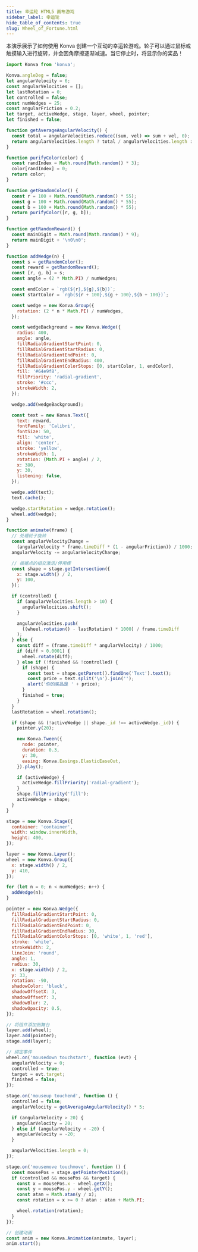 ```yaml
---
title: 幸运轮 HTML5 画布游戏
sidebar_label: 幸运轮
hide_table_of_contents: true
slug: Wheel_of_Fortune.html
---
```


本演示展示了如何使用 Konva 创建一个互动的幸运轮游戏。轮子可以通过鼠标或触摸输入进行旋转，并会因角摩擦逐渐减速。当它停止时，将显示你的奖品！

```js live vanilla
import Konva from 'konva';

Konva.angleDeg = false;
let angularVelocity = 6;
const angularVelocities = [];
let lastRotation = 0;
let controlled = false;
const numWedges = 25;
const angularFriction = 0.2;
let target, activeWedge, stage, layer, wheel, pointer;
let finished = false;

function getAverageAngularVelocity() {
  const total = angularVelocities.reduce((sum, vel) => sum + vel, 0);
  return angularVelocities.length ? total / angularVelocities.length : 0;
}

function purifyColor(color) {
  const randIndex = Math.round(Math.random() * 3);
  color[randIndex] = 0;
  return color;
}

function getRandomColor() {
  const r = 100 + Math.round(Math.random() * 55);
  const g = 100 + Math.round(Math.random() * 55);
  const b = 100 + Math.round(Math.random() * 55);
  return purifyColor([r, g, b]);
}

function getRandomReward() {
  const mainDigit = Math.round(Math.random() * 9);
  return mainDigit + '\n0\n0';
}

function addWedge(n) {
  const s = getRandomColor();
  const reward = getRandomReward();
  const [r, g, b] = s;
  const angle = (2 * Math.PI) / numWedges;

  const endColor = `rgb(${r},${g},${b})`;
  const startColor = `rgb(${r + 100},${g + 100},${b + 100})`;

  const wedge = new Konva.Group({
    rotation: (2 * n * Math.PI) / numWedges,
  });

  const wedgeBackground = new Konva.Wedge({
    radius: 400,
    angle: angle,
    fillRadialGradientStartPoint: 0,
    fillRadialGradientStartRadius: 0,
    fillRadialGradientEndPoint: 0,
    fillRadialGradientEndRadius: 400,
    fillRadialGradientColorStops: [0, startColor, 1, endColor],
    fill: '#64e9f8',
    fillPriority: 'radial-gradient',
    stroke: '#ccc',
    strokeWidth: 2,
  });

  wedge.add(wedgeBackground);

  const text = new Konva.Text({
    text: reward,
    fontFamily: 'Calibri',
    fontSize: 50,
    fill: 'white',
    align: 'center',
    stroke: 'yellow',
    strokeWidth: 1,
    rotation: (Math.PI + angle) / 2,
    x: 380,
    y: 30,
    listening: false,
  });

  wedge.add(text);
  text.cache();

  wedge.startRotation = wedge.rotation();
  wheel.add(wedge);
}

function animate(frame) {
  // 处理轮子旋转
  const angularVelocityChange =
    (angularVelocity * frame.timeDiff * (1 - angularFriction)) / 1000;
  angularVelocity -= angularVelocityChange;

  // 根据点的相交激活/停用楔
  const shape = stage.getIntersection({
    x: stage.width() / 2,
    y: 100,
  });

  if (controlled) {
    if (angularVelocities.length > 10) {
      angularVelocities.shift();
    }

    angularVelocities.push(
      ((wheel.rotation() - lastRotation) * 1000) / frame.timeDiff
    );
  } else {
    const diff = (frame.timeDiff * angularVelocity) / 1000;
    if (diff > 0.0001) {
      wheel.rotate(diff);
    } else if (!finished && !controlled) {
      if (shape) {
        const text = shape.getParent().findOne('Text').text();
        const price = text.split('\n').join('');
        alert('你的奖品是 ' + price);
      }
      finished = true;
    }
  }
  lastRotation = wheel.rotation();

  if (shape && (!activeWedge || shape._id !== activeWedge._id)) {
    pointer.y(20);

    new Konva.Tween({
      node: pointer,
      duration: 0.3,
      y: 30,
      easing: Konva.Easings.ElasticEaseOut,
    }).play();

    if (activeWedge) {
      activeWedge.fillPriority('radial-gradient');
    }
    shape.fillPriority('fill');
    activeWedge = shape;
  }
}

stage = new Konva.Stage({
  container: 'container',
  width: window.innerWidth,
  height: 400,
});

layer = new Konva.Layer();
wheel = new Konva.Group({
  x: stage.width() / 2,
  y: 410,
});

for (let n = 0; n < numWedges; n++) {
  addWedge(n);
}

pointer = new Konva.Wedge({
  fillRadialGradientStartPoint: 0,
  fillRadialGradientStartRadius: 0,
  fillRadialGradientEndPoint: 0,
  fillRadialGradientEndRadius: 30,
  fillRadialGradientColorStops: [0, 'white', 1, 'red'],
  stroke: 'white',
  strokeWidth: 2,
  lineJoin: 'round',
  angle: 1,
  radius: 30,
  x: stage.width() / 2,
  y: 33,
  rotation: -90,
  shadowColor: 'black',
  shadowOffsetX: 3,
  shadowOffsetY: 3,
  shadowBlur: 2,
  shadowOpacity: 0.5,
});

// 将组件添加到舞台
layer.add(wheel);
layer.add(pointer);
stage.add(layer);

// 绑定事件
wheel.on('mousedown touchstart', function (evt) {
  angularVelocity = 0;
  controlled = true;
  target = evt.target;
  finished = false;
});

stage.on('mouseup touchend', function () {
  controlled = false;
  angularVelocity = getAverageAngularVelocity() * 5;

  if (angularVelocity > 20) {
    angularVelocity = 20;
  } else if (angularVelocity < -20) {
    angularVelocity = -20;
  }

  angularVelocities.length = 0;
});

stage.on('mousemove touchmove', function () {
  const mousePos = stage.getPointerPosition();
  if (controlled && mousePos && target) {
    const x = mousePos.x - wheel.getX();
    const y = mousePos.y - wheel.getY();
    const atan = Math.atan(y / x);
    const rotation = x >= 0 ? atan : atan + Math.PI;

    wheel.rotation(rotation);
  }
});

// 创建动画
const anim = new Konva.Animation(animate, layer);
anim.start();
```